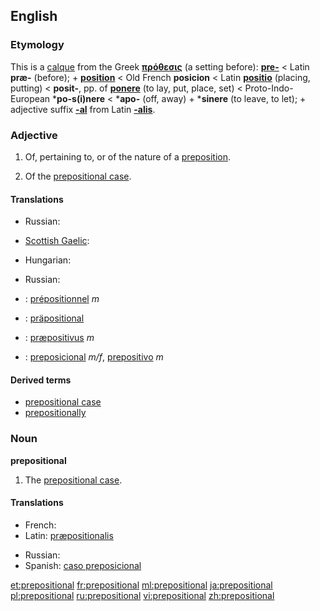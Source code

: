 ==English==

===Etymology===
This is a [[calque]] from the Greek '''[[πρόθεσις]]''' (a setting before): '''[[pre-]]''' < Latin '''præ-''' (before); + '''[[position]]''' < Old French '''posicion''' < Latin '''[[positio]]''' (placing, putting) < '''posit-''', pp. of '''[[ponere]]''' (to lay, put, place, set) < Proto-Indo-European *'''po-s(i)nere''' < *'''apo-''' (off, away) + *'''sinere''' (to leave, to let); + adjective suffix '''[[-al]]''' from Latin '''[[-alis]]'''.

===Adjective===
{{en-adj|-}}

# Of, pertaining to, or of the nature of a [[preposition]].
# {{grammar}} Of the [[prepositional case]].

====Translations====
{{trans-top|of, pertaining to, or of the nature of a preposition}}
* Russian: {{t+|ru|предложный|tr=pr'edlóžnyj}}
{{trans-mid}}
* [[Scottish Gaelic]]: {{t-|gd|roimhearach|xs=Scottish Gaelic}}
{{trans-bottom}}

{{trans-top|of the prepositional case}}
* Hungarian: {{t|hu|elöljárós}}
{{trans-mid}}
* Russian: {{t+|ru|предложный|tr=pr'edlóžnyj}}
{{trans-bottom}}

{{checktrans-top}}
* {{ttbc|French}}: [[prépositionnel]] ''m''
* {{ttbc|German}}: [[präpositional]]
{{checktrans-mid}}
* {{ttbc|Latin}}: [[præpositivus]] ''m''
* {{ttbc|Spanish}}: [[preposicional]] ''m/f'', [[prepositivo]] ''m''
{{checktrans-bottom}}

====Derived terms====
* [[prepositional case]]
* [[prepositionally]]

===Noun===
'''prepositional'''

# {{grammar}} The [[prepositional case]].

====Translations====
{{trans-top|The prepositional case}}
* French: {{t+|fr|prépositionnel|m}}
* Latin: [[præpositionalis]] {{m}}
{{trans-mid}}
* Russian: {{t-|ru|предложный падеж|m|tr=pr'edlóžnyj padéž}}
* Spanish: [[caso preposicional]] {{m}}
{{trans-bottom}}

[[et:prepositional]]
[[fr:prepositional]]
[[ml:prepositional]]
[[ja:prepositional]]
[[pl:prepositional]]
[[ru:prepositional]]
[[vi:prepositional]]
[[zh:prepositional]]